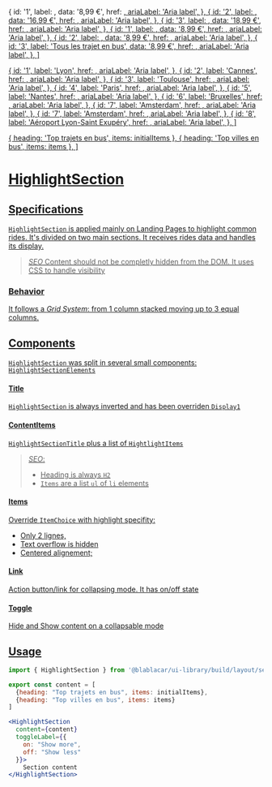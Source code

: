 

  {
    id: '1',
    label: <RideAxis from="Bus Bordeaux" to="Toulouse" />,
    data: '8,99 €',
    href: <a href="#" />,
    ariaLabel: 'Aria label',
  },
  {
    id: '2',
    label: <RideAxis from="Grenoble" to="Aéroport Lyon-Saint Exupéry" />,
    data: '16,99 €',
    href: <a href="#" />,
    ariaLabel: 'Aria label',
  },
  {
    id: '3',
    label: <RideAxis from="Bus Paris" to="Lille" />,
    data: '18,99 €',
    href: <a href="#" />,
    ariaLabel: 'Aria label',
  },
  {
    id: '1',
    label: <RideAxis from="Aéroport Lyon-Saint Exupéry" to="Lyon" />,
    data: '8,99 €',
    href: <a href="#" />,
    ariaLabel: 'Aria label',
  },
  {
    id: '2',
    label: <RideAxis from="Aéroport Lyon-Saint Exupéry" to="Cannes" />,
    data: '8,99 €',
    href: <a href="#" />,
    ariaLabel: 'Aria label',
  },
  {
    id: '3',
    label: 'Tous les trajet en bus',
    data: '8,99 €',
    href: <a href="#" />,
    ariaLabel: 'Aria label',
  },
]

  {
    id: '1',
    label: 'Lyon',
    href: <a href="#" />,
    ariaLabel: 'Aria label',
  },
  {
    id: '2',
    label: 'Cannes',
    href: <a href="#" />,
    ariaLabel: 'Aria label',
  },
  {
    id: '3',
    label: 'Toulouse',
    href: <a href="#" />,
    ariaLabel: 'Aria label',
  },
  {
    id: '4',
    label: 'Paris',
    href: <a href="#" />,
    ariaLabel: 'Aria label',
  },
  {
    id: '5',
    label: 'Nantes',
    href: <a href="#" />,
    ariaLabel: 'Aria label',
  },
  {
    id: '6',
    label: 'Bruxelles',
    href: <a href="#" />,
    ariaLabel: 'Aria label',
  },
  {
    id: '7',
    label: 'Amsterdam',
    href: <a href="#" />,
    ariaLabel: 'Aria label',
  },
  {
    id: '7',
    label: 'Amsterdam',
    href: <a href="#" />,
    ariaLabel: 'Aria label',
  },
  {
    id: '8',
    label: 'Aéroport Lyon-Saint Exupéry',
    href: <a href="#" />,
    ariaLabel: 'Aria label',
  },
]

  { heading: 'Top trajets en bus', items: initialItems },
  { heading: 'Top villes en bus', items: items },
]

<Meta title="Sections/HighlightSection" />

# **HighlightSection**

<Canvas>
  <Story name="Default">
    <HighlightSection
      content={content}
      toggleLabel={{
        on: 'Show more',
        off: 'Show less',
      }}
    />
  </Story>
</Canvas>

## Specifications

`HighlightSection` is applied mainly on Landing Pages to highlight common rides.
It's divided on two main sections. It receives rides data and handles its display.

> _SEO_
> Content should not be completly hidden from the DOM. It uses CSS to handle visibility

### Behavior

It follows a _Grid System_: from 1 column stacked moving up to 3 equal columns.

## Components

`HighlightSection` was split in several small components: `HighlightSectionElements`

#### Title

`HighlightSection` is always inverted and has been overriden `Display1`

#### ContentItems

`HighlightSectionTitle` plus a list of `HightlightItems`

> _SEO_:
>
> - Heading is always `H2`
> - `Items` are a list `ul` of `li` elements

#### Items

Override `ItemChoice` with highlight specifity:

- Only 2 lignes,
- Text overflow is hidden
- Centered alignement;

#### Link

Action button/link for collapsing mode. It has on/off state

#### Toggle

Hide and Show content on a collapsable mode

<ArgsTable of={Toggle} />

## Usage

```jsx
import { HighlightSection } from '@blablacar/ui-library/build/layout/section/highlightSection'

export const content = [
  {heading: "Top trajets en bus", items: initialItems},
  {heading: "Top villes en bus", items: items}
]

<HighlightSection
  content={content}
  toggleLabel={{
    on: "Show more",
    off: "Show less"
  }}>
    Section content
</HighlightSection>
```

<ArgsTable of={HighlightSection} />
